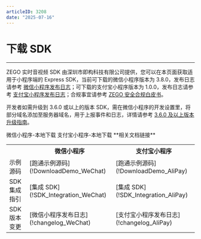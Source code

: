 ```yaml
---
articleID: 3208
date: "2025-07-16"
---
```

# 下载 SDK

- - -

ZEGO 实时音视频 SDK 由深圳市即构科技有限公司提供，您可以在本页面获取适用于小程序端的 Express SDK，当前可下载的微信小程序版本为 3.8.0，发布日志请参考 [微信小程序发布日志](!changelog_WeChat)；可下载的支付宝小程序版本为 1.0.0，发布日志请参考 [支付宝小程序发布日志](!changelog_AliPay)；合规事宜请参考 [ZEGO 安全合规白皮书](/policies-and-agreements/zego-security-and-compliance-white-paper)。

<Warning title="注意">

开发者如需升级到 3.6.0 或以上的版本 SDK，需在微信小程序的开发设置里，将部分域名添加至服务器域名，用于上报事件和日志，详情请参考 [3.6.0 及以上版本升级指南](!upgrade_guide6)。

</Warning>
 
<CardGroup cols={2}>
<Card title="Express SDK v3.8.0" href="https://artifact-sdk.zego.im/webplatform/ZegoExpress-MiniProgram.zip">
微信小程序-本地下载
</Card>
<Card title="Express SDK v1.0.0"  href="https://artifact-sdk.zego.im/webplatform/ZegoExpress-AlipayMiniProgram.zip">
支付宝小程序-本地下载
</Card>
</CardGroup>
**相关文档链接**

<table>
  
<tbody><tr>
<th></th>
<th>微信小程序</th>
<th>支付宝小程序</th>
</tr>
<tr>
<td>示例源码</td>
<td>[跑通示例源码](!DownloadDemo_WeChat)</td>
<td>[跑通示例源码](!DownloadDemo_AliPay)</td>
</tr>
<tr>
<td>SDK 集成指引</td>
<td>[集成 SDK](!SDK_Integration_WeChat)</td>
<td>[集成 SDK](!SDK_Integration_AliPay)</td>
</tr>
<tr>
<td>SDK 版本变更</td>
<td>[微信小程序发布日志](!changelog_WeChat)</td>
<td>[支付宝小程序发布日志](!changelog_AliPay)</td>
</tr>
</tbody></table>




